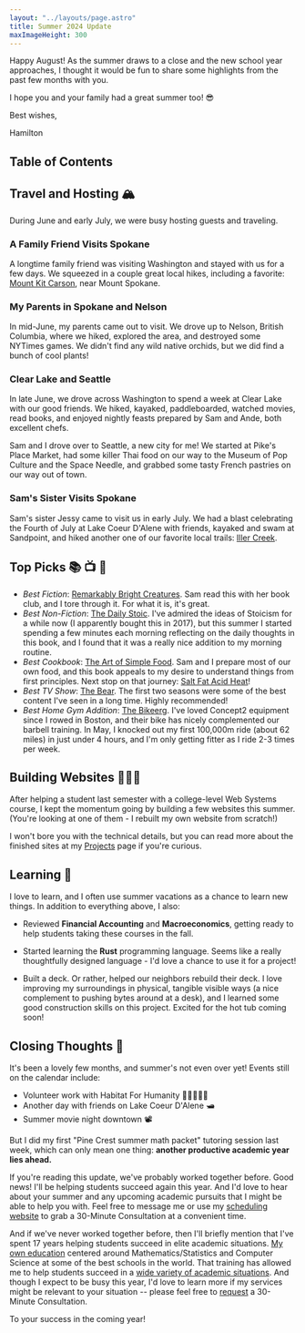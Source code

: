 ```yaml
---
layout: "../layouts/page.astro"
title: Summer 2024 Update
maxImageHeight: 300
---
```


<div class="mr-9">
Happy August! As the summer draws to a close and the new school year approaches, I thought it would be fun to share some highlights from the past few months with you.

I hope you and your family had a great summer too! 😎

<div class="text-right">
<p class="-mb-6">Best wishes,</p>
<p>Hamilton</p>
</div>
</div>


<CaptionedImage
  src={manito}
  alt="Hamilton and Sam at the gardens in Manito Park, in downtown Spokane."
  caption="Enjoying a beautiful summer evening with Sam at Manito Park."
  maxHeight={350}
/>

## Table of Contents

## Travel and Hosting 🏔️

During June and early July, we were busy hosting guests and traveling.

### A Family Friend Visits Spokane

A longtime family friend was visiting Washington and stayed with us for a few days. We squeezed in a couple great local hikes, including a favorite: [Mount Kit Carson](https://www.alltrails.com/ar/trail/us/washington/mount-kit-carson-trail), near Mount Spokane.


<CaptionedImage
  src={david}
  alt="A picturesque view from the top of Mount Kit Carson with Hamilton, Sam, and David in the foreground."
  caption="Greetings from the top of Mount Kit Carson!"
  maxHeight={350}
/>

### My Parents in Spokane and Nelson

In mid-June, my parents came out to visit. We drove up to Nelson, British Columbia, where we hiked, explored the area, and destroyed some NYTimes games. We didn't find any wild native orchids, but we did find a bunch of cool plants!


<CaptionedImage
  src={nelson}
  alt="A picturesque view from the top of Pulpit Rock with my parents and Sam."
  caption="Nelson from the top of Pulpit Rock - great hike!"
  maxHeight={400}
/>

### Clear Lake and Seattle

In late June, we drove across Washington to spend a week at Clear Lake with our good friends. We hiked, kayaked, paddleboarded, watched movies, read books, and enjoyed nightly feasts prepared by Sam and Ande, both excellent chefs.


<CaptionedImage
  src={clearLake}
  alt="A serene picture of Clear Lake at sunrise from the north shore."
  caption="Sunrise at Clear Lake. Mt. Rainier isn't far away!"
  maxHeight={400}
/>

Sam and I drove over to Seattle, a new city for me! We started at Pike's Place Market, had some killer Thai food on our way to the Museum of Pop Culture and the Space Needle, and grabbed some tasty French pastries on our way out of town.


<CaptionedImage
  src={seattle}
  alt="Ham and Sam standing in Pike's Place Market, Seattle, with the Public Market Center sign behind us."
  caption="Just a chilly, rainy summer afternoon in Seattle."
  maxHeight={350}
/>

### Sam's Sister Visits Spokane

Sam's sister Jessy came to visit us in early July. We had a blast celebrating the Fourth of July at Lake Coeur D'Alene with friends, kayaked and swam at Sandpoint, and hiked another one of our favorite local trails: [Iller Creek](https://www.alltrails.com/ar/trail/us/washington/iller-creek-conservation-area-trail).


<CaptionedImage
  src={jessy}
  alt="Jessy, Sam, and Hamilton at the top of Iller Creek."
  caption="On a clear day, you can see almost 50 miles!"
  maxHeight={400}
/>

## Top Picks 📚 📺 💪

- _Best Fiction_: [Remarkably Bright Creatures](https://a.co/d/0VQd216). Sam read this with her book club, and I tore through it. For what it is, it's great.
- _Best Non-Fiction_: [The Daily Stoic](https://a.co/d/cBSSgv1). I've admired the ideas of Stoicism for a while now (I apparently bought this in 2017), but this summer I started spending a few minutes each morning reflecting on the daily thoughts in this book, and I found that it was a really nice addition to my morning routine.
- _Best Cookbook_: [The Art of Simple Food](https://a.co/d/84mvHOq). Sam and I prepare most of our own food, and this book appeals to my desire to understand things from first principles. Next stop on that journey: [Salt Fat Acid Heat](https://a.co/d/2ojRlja)!
- _Best TV Show_: [The Bear](https://www.fxnetworks.com/shows/the-bear). The first two seasons were some of the best content I've seen in a long time. Highly recommended!
- _Best Home Gym Addition_: [The Bikeerg](https://www.concept2.com/ergs/bikeerg). I've loved Concept2 equipment since I rowed in Boston, and their bike has nicely complemented our barbell training. In May, I knocked out my first 100,000m ride (about 62 miles) in just under 4 hours, and I'm only getting fitter as I ride 2-3 times per week.

## Building Websites 👨🏻‍💻

After helping a student last semester with a college-level Web Systems course, I kept the momentum going by building a few websites this summer. (You're looking at one of them - I rebuilt my own website from scratch!)

I won't bore you with the technical details, but you can read more about the finished sites at my [Projects](/projects) page if you're curious.

## Learning 🧠

I love to learn, and I often use summer vacations as a chance to learn new things. In addition to everything above, I also:

- Reviewed **Financial Accounting** and **Macroeconomics**, getting ready to help students taking these courses in the fall.

- Started learning the **Rust** programming language. Seems like a really thoughtfully designed language - I'd love a chance to use it for a project!

- Built a deck. Or rather, helped our neighbors rebuild their deck. I love improving my surroundings in physical, tangible visible ways (a nice complement to pushing bytes around at a desk), and I learned some good construction skills on this project. Excited for the hot tub coming soon!

## Closing Thoughts 🏫

It's been a lovely few months, and summer's not even over yet! Events still on the calendar include:

- Volunteer work with Habitat For Humanity 👷‍♀️👷🏻‍♂️
- Another day with friends on Lake Coeur D'Alene 🛥️
- Summer movie night downtown 📽️

But I did my first "Pine Crest summer math packet" tutoring session last week, which can only mean one thing: **another productive academic year lies ahead.**

If you're reading this update, we've probably worked together before. Good news! I'll be helping students succeed again this year. And I'd love to hear about your summer and any upcoming academic pursuits that I might be able to help you with. Feel free to message me or use my [scheduling website](https://appt.link/hamilton) to grab a 30-Minute Consultation at a convenient time.

And if we've never worked together before, then I'll briefly mention that I've spent 17 years helping students succeed in elite academic situations. [My own education](/education) centered around Mathematics/Statistics and Computer Science at some of the best schools in the world. That training has allowed me to help students succeed in a [wide variety of academic situations](/tutor). And though I expect to be busy this year, I'd love to learn more if my services might be relevant to your situation -- please feel free to [request](https://appt.link/hamilton/30min/) a 30-Minute Consultation.

<p class="text-xl text-center">To your success in the coming year!</p>
